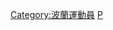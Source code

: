 {{Commonscat|Table tennis players from Poland}}
[[Category:波蘭運動員|Category:波蘭運動員]]
[[Category:各國乒乓球運動員|P]]